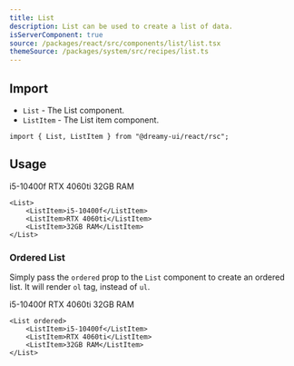```yaml
---
title: List
description: List can be used to create a list of data.
isServerComponent: true
source: /packages/react/src/components/list/list.tsx
themeSource: /packages/system/src/recipes/list.ts
---
```


## Import

- `List` - The List component.
- `ListItem` - The List item component.

```tsx
import { List, ListItem } from "@dreamy-ui/react/rsc";
```

## Usage

<Wrapper>
	<List>
		<ListItem>i5-10400f</ListItem>
		<ListItem>RTX 4060ti</ListItem>
		<ListItem>32GB RAM</ListItem>
	</List>
</Wrapper>

```tsx
<List>
	<ListItem>i5-10400f</ListItem>
	<ListItem>RTX 4060ti</ListItem>
	<ListItem>32GB RAM</ListItem>
</List>
```

### Ordered List

Simply pass the `ordered` prop to the `List` component to create an ordered list. It will render `ol` tag, instead of `ul`.

<Wrapper>
	<List ordered>
		<ListItem>i5-10400f</ListItem>
		<ListItem>RTX 4060ti</ListItem>
		<ListItem>32GB RAM</ListItem>
	</List>
</Wrapper>

```tsx
<List ordered>
	<ListItem>i5-10400f</ListItem>
	<ListItem>RTX 4060ti</ListItem>
	<ListItem>32GB RAM</ListItem>
</List>
```